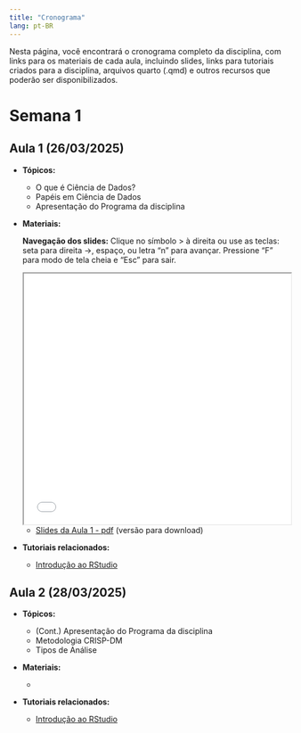 ```yaml
---
title: "Cronograma"
lang: pt-BR
---
```


Nesta página, você encontrará o cronograma completo da disciplina, com
links para os materiais de cada aula, incluindo slides, links para 
tutoriais criados para a disciplina, arquivos quarto (.qmd) e outros 
recursos que poderão ser disponibilizados.


# Semana 1

## Aula 1 (26/03/2025) 

- **Tópicos:**

  - O que é Ciência de Dados?
  - Papéis em Ciência de Dados
  - Apresentação do Programa da disciplina


- **Materiais:**

  ::: {.callout-tip}
  **Navegação dos slides:** Clique no símbolo > à direita ou use as teclas: seta para direita →, espaço, ou letra "n" para avançar. Pressione "F" para modo de tela cheia e "Esc" para sair.
  :::
  
  <iframe src="/slides/slides_aula01.html" width="100%" height="450px"></iframe>
  
  - [Slides da Aula 1 - pdf](/slides/slides_aula01.pdf) (versão para download)
  
  
- **Tutoriais relacionados:**
  
  - [Introdução ao RStudio](https://washingtonsilva.github.io/tutorials/rstudio/){target="_blank"}



## Aula 2 (28/03/2025) 

- **Tópicos:**

  - (Cont.) Apresentação do Programa da disciplina
  - Metodologia CRISP-DM
  - Tipos de Análise

  
- **Materiais:**

  - 


- **Tutoriais relacionados:**
  
  - [Introdução ao RStudio](https://washingtonsilva.github.io/tutorials/rstudio/){target="_blank"}

  


